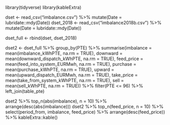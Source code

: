 library(tidyverse)
library(kableExtra)

dset <- read_csv("imbalance.csv") %>% 
  mutate(Date = lubridate::mdy(Date))
dset_2018 <- read_csv("imbalance2018b.csv") %>% 
  mutate(Date = lubridate::mdy(Date))

dset_full <- rbind(dset, dset_2018)

dset2 <- dset_full %>% 
  group_by(PTE) %>% 
  summarise(imbalance = mean(imbalance_kWhPTE, na.rm = TRUE),
            downward = mean(downward_dispatch_kWhPTE, na.rm = TRUE),
            feed_price = mean(feed_into_system_EURMwh, na.rm = TRUE),
            purchase = mean(purchase_kWhPTE, na.rm = TRUE),
            upward = mean(upward_dispatch_EURMwh, na.rm = TRUE),
            take_price = mean(take_from_system_kWhPTE, na.rm = TRUE),
            sell = mean(sell_kWhPTE, na.rm = TRUE)) %>% 
  filter(PTE <= 96) %>% 
  left_join(table_pte)


dset2 %>% top_n(abs(imbalance), n = 10) %>% arrange(desc(abs(imbalance)))
dset2 %>% top_n(feed_price, n = 10) %>% select(period_from, imbalance, feed_price) %>%  arrange(desc(feed_price)) %>% kableExtra::kable()
